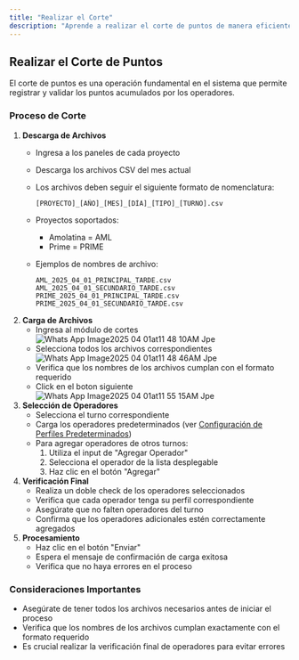 ```yaml
---
title: "Realizar el Corte"
description: "Aprende a realizar el corte de puntos de manera eficiente y precisa"
---
```


## Realizar el Corte de Puntos

El corte de puntos es una operación fundamental en el sistema que permite registrar y validar los puntos acumulados por los operadores.

### Proceso de Corte

1. **Descarga de Archivos**
   - Ingresa a los paneles de cada proyecto
   - Descarga los archivos CSV del mes actual
   - Los archivos deben seguir el siguiente formato de nomenclatura:

     ```
     [PROYECTO]_[AÑO]_[MES]_[DÍA]_[TIPO]_[TURNO].csv
     ```
   - Proyectos soportados:
     - Amolatina = AML
     - Prime = PRIME
   - Ejemplos de nombres de archivo:

     ```
     AML_2025_04_01_PRINCIPAL_TARDE.csv
     AML_2025_04_01_SECUNDARIO_TARDE.csv
     PRIME_2025_04_01_PRINCIPAL_TARDE.csv
     PRIME_2025_04_01_SECUNDARIO_TARDE.csv
     ```
2. **Carga de Archivos**
   - Ingresa al módulo de cortes\
     ![Whats App Image2025 04 01at11 48 10AM Jpe](/images/WhatsAppImage2025-04-01at11.48.10AM.jpeg)
   - Selecciona todos los archivos correspondientes\
     ![Whats App Image2025 04 01at11 48 46AM Jpe](/images/WhatsAppImage2025-04-01at11.48.46AM.jpeg)
   - Verifica que los nombres de los archivos cumplan con el formato requerido
   - Click en el boton siguiente\
     ![Whats App Image2025 04 01at11 55 15AM Jpe](/images/WhatsAppImage2025-04-01at11.55.15AM.jpeg)
3. **Selección de Operadores**
   - Selecciona el turno correspondiente
   - Carga los operadores predeterminados (ver [Configuración de Perfiles Predeterminados](/docs/perfiles))
   - Para agregar operadores de otros turnos:
     1. Utiliza el input de "Agregar Operador"
     2. Selecciona el operador de la lista desplegable
     3. Haz clic en el botón "Agregar"
4. **Verificación Final**
   - Realiza un doble check de los operadores seleccionados
   - Verifica que cada operador tenga su perfil correspondiente
   - Asegúrate que no falten operadores del turno
   - Confirma que los operadores adicionales estén correctamente agregados
5. **Procesamiento**
   - Haz clic en el botón "Enviar"
   - Espera el mensaje de confirmación de carga exitosa
   - Verifica que no haya errores en el proceso

### Consideraciones Importantes

- Asegúrate de tener todos los archivos necesarios antes de iniciar el proceso
- Verifica que los nombres de los archivos cumplan exactamente con el formato requerido
- Es crucial realizar la verificación final de operadores para evitar errores